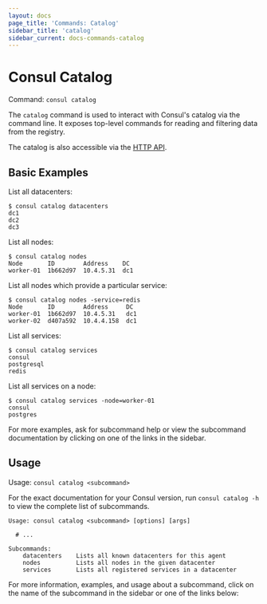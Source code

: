 ```yaml
---
layout: docs
page_title: 'Commands: Catalog'
sidebar_title: 'catalog'
sidebar_current: docs-commands-catalog
---
```


# Consul Catalog

Command: `consul catalog`

The `catalog` command is used to interact with Consul's catalog via the command
line. It exposes top-level commands for reading and filtering data from the
registry.

The catalog is also accessible via the [HTTP API](/api/catalog.html).

## Basic Examples

List all datacenters:

```text
$ consul catalog datacenters
dc1
dc2
dc3
```

List all nodes:

```text
$ consul catalog nodes
Node       ID        Address    DC
worker-01  1b662d97  10.4.5.31  dc1
```

List all nodes which provide a particular service:

```text
$ consul catalog nodes -service=redis
Node       ID        Address     DC
worker-01  1b662d97  10.4.5.31   dc1
worker-02  d407a592  10.4.4.158  dc1
```

List all services:

```text
$ consul catalog services
consul
postgresql
redis
```

List all services on a node:

```text
$ consul catalog services -node=worker-01
consul
postgres
```

For more examples, ask for subcommand help or view the subcommand documentation
by clicking on one of the links in the sidebar.

## Usage

Usage: `consul catalog <subcommand>`

For the exact documentation for your Consul version, run `consul catalog -h` to
view the complete list of subcommands.

```text
Usage: consul catalog <subcommand> [options] [args]

  # ...

Subcommands:
    datacenters    Lists all known datacenters for this agent
    nodes          Lists all nodes in the given datacenter
    services       Lists all registered services in a datacenter
```

For more information, examples, and usage about a subcommand, click on the name
of the subcommand in the sidebar or one of the links below:

